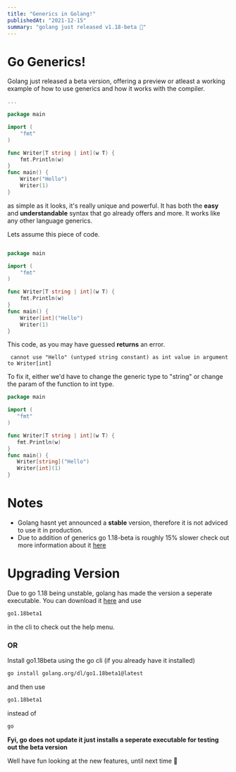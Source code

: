 ```yaml
---
title: "Generics in Golang!"
publishedAt: "2021-12-15"
summary: "golang just released v1.18-beta 🚀"
---
```


# Go Generics!

Golang just released a beta version, offering a preview or atleast a working example of how to use generics and how it works with the compiler. 

```go
...

package main

import (
	"fmt"
)

func Writer[T string | int](w T) {
	fmt.Println(w)
}
func main() {
	Writer("Hello")
	Writer(1)
}
```
as simple as it looks, it's really unique and powerful. 
It has both the **easy** and **understandable** syntax that go already offers and more.
It works like any other language generics.

Lets assume this piece of code.

```go

package main

import (
	"fmt"
)

func Writer[T string | int](w T) {
	fmt.Println(w)
}
func main() {
	Writer[int]("Hello")
	Writer(1)
}
```

This code, as you may have guessed **returns** an error.

```
 cannot use "Hello" (untyped string constant) as int value in argument to Writer[int]
 ```
 
 To fix it, either we'd have to change the generic type to "string" or change the param of the function to int type.
 
 ```go
package main

import (
	"fmt"
)

func Writer[T string | int](w T) {
	fmt.Println(w)
}
func main() {
	Writer[string]("Hello")
	Writer[int](1) 
}
```

# Notes

* Golang hasnt yet announced a **stable** version, therefore it is not adviced to use it in production.
* Due to addition of generics go 1.18-beta is roughly 15% slower check out more information about it [here](https://github.com/golang/go/issues/49569)

# Upgrading Version
Due to go 1.18 being unstable, golang has made the version a seperate executable.
You can download it [here](https://go.dev/dl)
and use
```bash
go1.18beta1 
```
in the cli to check out the help menu.

### OR

Install go1.18beta using the go cli (if you already have it installed)

```bash
go install golang.org/dl/go1.18beta1@latest
```
and then use 
```bash
go1.18beta1
```
instead of 
```bash
go
```
**Fyi, go does not update it just installs a seperate executable for testing out the beta version**

Well have fun looking at the new features, until next time 🤠
 
